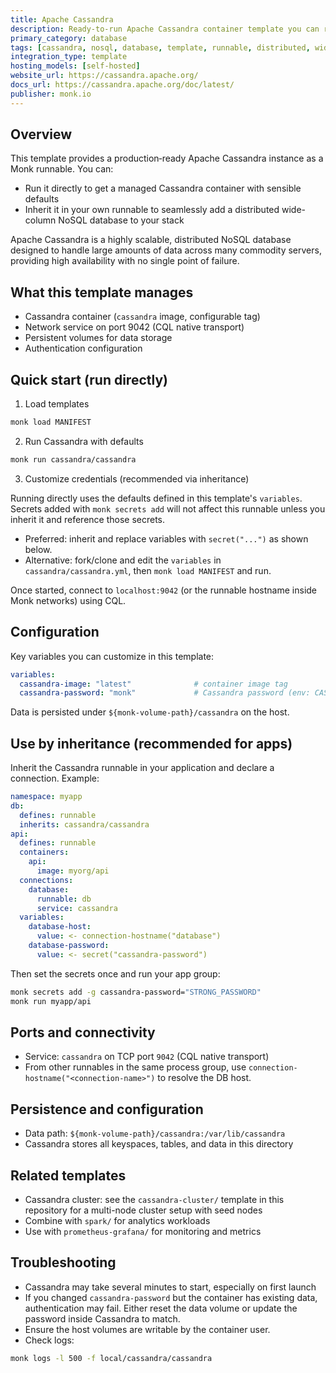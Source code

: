 ```yaml
---
title: Apache Cassandra
description: Ready-to-run Apache Cassandra container template you can run directly or inherit to integrate a distributed NoSQL database into your stack.
primary_category: database
tags: [cassandra, nosql, database, template, runnable, distributed, wide-column]
integration_type: template
hosting_models: [self-hosted]
website_url: https://cassandra.apache.org/
docs_url: https://cassandra.apache.org/doc/latest/
publisher: monk.io
---
```


## Overview

This template provides a production‑ready Apache Cassandra instance as a Monk runnable. You can:

- Run it directly to get a managed Cassandra container with sensible defaults
- Inherit it in your own runnable to seamlessly add a distributed wide-column NoSQL database to your stack

Apache Cassandra is a highly scalable, distributed NoSQL database designed to handle large amounts of data across many commodity servers, providing high availability with no single point of failure.

## What this template manages

- Cassandra container (`cassandra` image, configurable tag)
- Network service on port 9042 (CQL native transport)
- Persistent volumes for data storage
- Authentication configuration

## Quick start (run directly)

1) Load templates

```bash
monk load MANIFEST
```

2) Run Cassandra with defaults

```bash
monk run cassandra/cassandra
```

3) Customize credentials (recommended via inheritance)

Running directly uses the defaults defined in this template's `variables`. Secrets added with `monk secrets add` will not affect this runnable unless you inherit it and reference those secrets.

- Preferred: inherit and replace variables with `secret("...")` as shown below.
- Alternative: fork/clone and edit the `variables` in `cassandra/cassandra.yml`, then `monk load MANIFEST` and run.

Once started, connect to `localhost:9042` (or the runnable hostname inside Monk networks) using CQL.

## Configuration

Key variables you can customize in this template:

```yaml
variables:
  cassandra-image: "latest"              # container image tag
  cassandra-password: "monk"             # Cassandra password (env: CASSANDRA_PASSWORD)
```

Data is persisted under `${monk-volume-path}/cassandra` on the host.

## Use by inheritance (recommended for apps)

Inherit the Cassandra runnable in your application and declare a connection. Example:

```yaml
namespace: myapp
db:
  defines: runnable
  inherits: cassandra/cassandra
api:
  defines: runnable
  containers:
    api:
      image: myorg/api
  connections:
    database:
      runnable: db
      service: cassandra
  variables:
    database-host:
      value: <- connection-hostname("database")
    database-password:
      value: <- secret("cassandra-password")
```

Then set the secrets once and run your app group:

```bash
monk secrets add -g cassandra-password="STRONG_PASSWORD"
monk run myapp/api
```

## Ports and connectivity

- Service: `cassandra` on TCP port `9042` (CQL native transport)
- From other runnables in the same process group, use `connection-hostname("<connection-name>")` to resolve the DB host.

## Persistence and configuration

- Data path: `${monk-volume-path}/cassandra:/var/lib/cassandra`
- Cassandra stores all keyspaces, tables, and data in this directory

## Related templates

- Cassandra cluster: see the `cassandra-cluster/` template in this repository for a multi-node cluster setup with seed nodes
- Combine with `spark/` for analytics workloads
- Use with `prometheus-grafana/` for monitoring and metrics

## Troubleshooting

- Cassandra may take several minutes to start, especially on first launch
- If you changed `cassandra-password` but the container has existing data, authentication may fail. Either reset the data volume or update the password inside Cassandra to match.
- Ensure the host volumes are writable by the container user.
- Check logs:

```bash
monk logs -l 500 -f local/cassandra/cassandra
```

